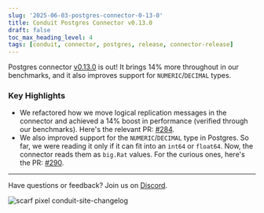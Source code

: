 ```yaml
---
slug: '2025-06-03-postgres-connector-0-13-0'
title: Conduit Postgres Connector v0.13.0
draft: false
toc_max_heading_level: 4
tags: [conduit, connector, postgres, release, connector-release]
---
```


Postgres connector [v0.13.0](/TBD) is out! It brings 14% more throughout in our
benchmarks, and it also improves support for `NUMERIC`/`DECIMAL` types.

<!--truncate-->

### Key Highlights

- We refactored how we move logical replication messages in the connector and
  achieved a 14% boost in performance (verified through our benchmarks). Here's
  the relevant
  PR: [#284](https://github.com/ConduitIO/conduit-connector-postgres/pull/284).
- We also improved support for the `NUMERIC`/`DECIMAL` type in Postgres. So far,
  we were reading it only if it can fit into an `int64` or `float64`. Now, the
  connector reads them as `big.Rat` values. For the curious ones, here's the
  PR: [#290](https://github.com/ConduitIO/conduit-connector-postgres/pull/290).

---

Have questions or feedback? Join us on [Discord](https://discord.meroxa.com/).

![scarf pixel conduit-site-changelog](https://static.scarf.sh/a.png?x-pxid=b43cda70-9a98-4938-8857-471cc05e99c5)
